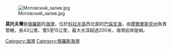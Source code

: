 [[Image:Мотовский_залив.jpg|thumb]]

'''莫托夫灣'''是[[俄羅斯|俄羅斯]]的[[海灣|海灣]]，位於[[科拉半島|科拉半島]]西北面的[[巴倫支海|巴倫支海]]，由[[摩爾曼斯克州|摩爾曼斯克州]]負責管轄，長43公里、寬5至15公里，最大水深超過200米，海灣岩岸陡峭。

[[Category:海灣|Category:海灣]]
[[Category:俄羅斯海灣|Category:俄羅斯海灣]]

{{Russia-geo-stub}} 

{{coord|display=title|69|32|N|32|33|E|type:waterbody_region:RU}}